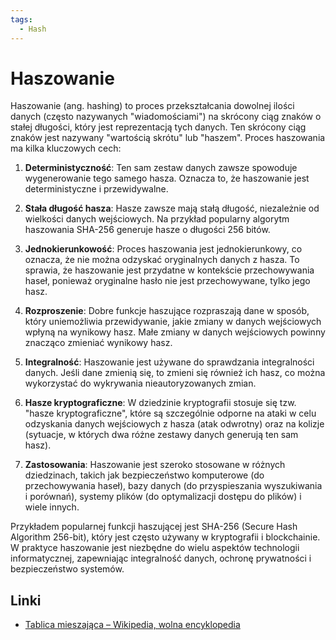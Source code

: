 ```yaml
---
tags:
  - Hash
---
```


# Haszowanie

Haszowanie (ang. hashing) to proces przekształcania dowolnej ilości danych (często nazywanych "wiadomościami") na skrócony ciąg znaków o stałej długości, który jest reprezentacją tych danych. Ten skrócony ciąg znaków jest nazywany "wartością skrótu" lub "haszem". Proces haszowania ma kilka kluczowych cech:

1. **Deterministyczność**: Ten sam zestaw danych zawsze spowoduje wygenerowanie tego samego hasza. Oznacza to, że haszowanie jest deterministyczne i przewidywalne.

2. **Stała długość hasza**: Hasze zawsze mają stałą długość, niezależnie od wielkości danych wejściowych. Na przykład popularny algorytm haszowania SHA-256 generuje hasze o długości 256 bitów.

3. **Jednokierunkowość**: Proces haszowania jest jednokierunkowy, co oznacza, że ​​nie można odzyskać oryginalnych danych z hasza. To sprawia, że haszowanie jest przydatne w kontekście przechowywania haseł, ponieważ oryginalne hasło nie jest przechowywane, tylko jego hasz.

4. **Rozproszenie**: Dobre funkcje haszujące rozpraszają dane w sposób, który uniemożliwia przewidywanie, jakie zmiany w danych wejściowych wpłyną na wynikowy hasz. Małe zmiany w danych wejściowych powinny znacząco zmieniać wynikowy hasz.

5. **Integralność**: Haszowanie jest używane do sprawdzania integralności danych. Jeśli dane zmienią się, to zmieni się również ich hasz, co można wykorzystać do wykrywania nieautoryzowanych zmian.

6. **Hasze kryptograficzne**: W dziedzinie kryptografii stosuje się tzw. "hasze kryptograficzne", które są szczególnie odporne na ataki w celu odzyskania danych wejściowych z hasza (atak odwrotny) oraz na kolizje (sytuacje, w których dwa różne zestawy danych generują ten sam hasz).

7. **Zastosowania**: Haszowanie jest szeroko stosowane w różnych dziedzinach, takich jak bezpieczeństwo komputerowe (do przechowywania haseł), bazy danych (do przyspieszania wyszukiwania i porównań), systemy plików (do optymalizacji dostępu do plików) i wiele innych.

Przykładem popularnej funkcji haszującej jest SHA-256 (Secure Hash Algorithm 256-bit), który jest często używany w kryptografii i blockchainie. W praktyce haszowanie jest niezbędne do wielu aspektów technologii informatycznej, zapewniając integralność danych, ochronę prywatności i bezpieczeństwo systemów.

## Linki

- [Tablica mieszająca – Wikipedia, wolna encyklopedia](https://pl.wikipedia.org/wiki/Tablica_mieszaj%C4%85ca)
